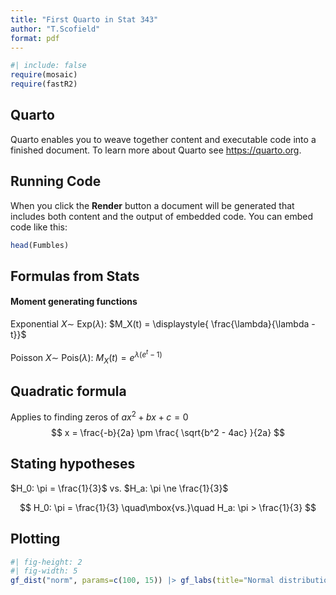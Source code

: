 ```yaml
---
title: "First Quarto in Stat 343"
author: "T.Scofield"
format: pdf
---
```


```r
#| include: false
require(mosaic)
require(fastR2)
```

## Quarto

Quarto enables you to weave together content and executable code into a finished document. To learn more about Quarto see <https://quarto.org>.

## Running Code

When you click the **Render** button a document will be generated that includes both content and the output of embedded code. You can embed code like this:

```r
head(Fumbles)
```

## Formulas from Stats

#### Moment generating functions

Exponential $X\sim$ Exp$(\lambda)$: $M_X(t) = \displaystyle{ \frac{\lambda}{\lambda - t}}$

Poisson $X\sim$ Pois$(\lambda)$: $M_X(t) = \displaystyle{e^{\lambda(e^t-1)}}$

## Quadratic formula

Applies to finding zeros of $ax^2 + bx + c = 0$
$$ x = \frac{-b}{2a} \pm \frac{ \sqrt{b^2 - 4ac} }{2a} $$

## Stating hypotheses

$H_0: \pi = \frac{1}{3}$ vs. $H_a: \pi \ne \frac{1}{3}$

$$ H_0: \pi = \frac{1}{3} \quad\mbox{vs.}\quad H_a: \pi > \frac{1}{3} $$

## Plotting

```r
#| fig-height: 2
#| fig-width: 5
gf_dist("norm", params=c(100, 15)) |> gf_labs(title="Normal distribution for IQ")
```

